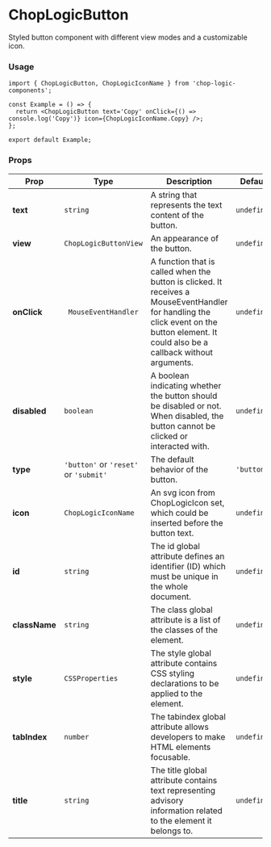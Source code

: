 
<Meta of={ButtonStories} title='Button' />

# ChopLogicButton

Styled button component with different view modes and a customizable icon.

### Usage

```tsx
import { ChopLogicButton, ChopLogicIconName } from 'chop-logic-components';

const Example = () => {
  return <ChopLogicButton text='Copy' onClick={() => console.log('Copy')} icon={ChopLogicIconName.Copy} />;
};

export default Example;
```

### Props

| Prop          | Type                                  | Description                                                                                                                                                                              | Default     | Required |
|---------------|---------------------------------------|------------------------------------------------------------------------------------------------------------------------------------------------------------------------------------------|-------------|----------|
| **text**      | `string`                              | A string that represents the text content of the button.                                                                                                                                 | `undefined` | No       |
| **view**      | `ChopLogicButtonView`                 | An appearance of the button.                                                                                                                                                             | `undefined` | No       |
| **onClick**   | ` MouseEventHandler`                  | A function that is called when the button is clicked. It receives a MouseEventHandler for handling the click event on the button element. It could also be a callback without arguments. | `undefined` | No       |
| **disabled**  | `boolean`                             | A boolean indicating whether the button should be disabled or not. When disabled, the button cannot be clicked or interacted with.                                                       | `undefined` | No       |
| **type**      | `'button'` or `'reset'` or `'submit'` | The default behavior of the button.                                                                                                                                                      | `'button'`  | No       |
| **icon**      | `ChopLogicIconName`                   | An svg icon from ChopLogicIcon set, which could be inserted before the button text.                                                                                                      | `undefined` | No       |
| **id**        | `string`                              | The id global attribute defines an identifier (ID) which must be unique in the whole document.                                                                                           | `undefined` | No       |
| **className** | `string`                              | The class global attribute is a list of the classes of the element.                                                                                                                      | `undefined` | No       |
| **style**     | `CSSProperties`                       | The style global attribute contains CSS styling declarations to be applied to the element.                                                                                               | `undefined` | No       |
| **tabIndex**  | `number`                              | The tabindex global attribute allows developers to make HTML elements focusable.                                                                                                         | `undefined` | No       |
| **title**     | `string`                              | The title global attribute contains text representing advisory information related to the element it belongs to.                                                                         | `undefined` | No       |
